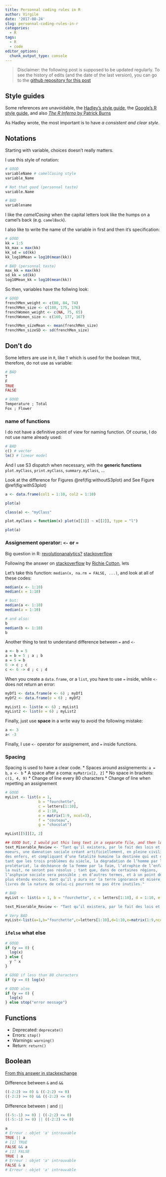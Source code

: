 ```yaml
---
title: Personnal coding rules in R
author: Virgile
date: '2017-08-24'
slug: personnal-coding-rules-in-r
categories:
  - R
tags:
  - R
  - code
editor_options:
  chunk_output_type: console
---
```


> Disclaimer: the following post is supposed to be updated regularly. To see the history of edits (and the date of the last version), you can go to the [github repository for this post](https://github.com/virgile-baudrot/virgile-WS/commits/master/content/post/2017-08-24-personnal-coding-rules-in-r.Rmd)

## Style guides

Some references are unavoidable, the [Hadley's style guide](http://adv-r.had.co.nz/Style.html), the [Google's R style guide](https://google.github.io/styleguide/Rguide.xml), and also [*The R Inferno* by Patrick Burns](http://www.burns-stat.com/pages/Tutor/R_inferno.pdf)

As Hadley wrote, the most important is to have *a consistent and clear style*.

## Notations

Starting with variable, choices doesn't really matters.

I use this style of notation:

```r
# GOOD
variableName # camelCasing style
variable_Name

# Not that good (personnal taste)
variable.Name

# BAD
variablename
```

I like the *camelCasing* when the capital letters look like the humps on a camel's back (e.g. `camelBack`).

I also like to write the name of the variable in first and then it's specification:

```r
# GOOD
kk = 1:5
kk_max = max(kk)
kk_sd = sd(kk)
kk_log10Mean = log10(mean(kk))

# BAD (personnal taste)
max_kk = max(kk)
sd_kk = sd(kk)
log10Mean_kk = log10(mean(kk))
```

So then, variables have the follwing look:

```r
# GOOD
frenchMen_weight <- c(80, 84, 74)
frenchMen_size <- c(180, 175, 176)
frenchWomen_weight <- c(NA, 75, 65)
frenchWomen_size <- c(160, 177, 167)

frenchMen_sizeMean <- mean(frenchMen_size)
frenchMen_sizeSD <- sd(frenchMen_size)
```


## Don't do

Some letters are use in `R`, like `T` which is used for the boolean `TRUE`, therefore, do not use as variable:

```r
# BAD
T
F
TRUE
FALSE

# GOOD
Temperature ; Total
Fox ; Flower
```


### name of functions

I do not have a definitive point of view for naming function. Of course, I do not use name already used:

```r
# BAD
c() # vector
lm() # linear model
```

And I use S3 dispatch when necessary, with the **generic functions** `plot.myClass`, `print.myClass`, `summary.myClass`, ...

Look at the difference for Figures \@ref(fig:withoutS3plot) and See Figure \@ref(fig:withS3plot)

```r
a <- data.frame(col1 = 1:10, col2 = 1:10)

plot(a)
```


```r
class(a) <- "myClass"

plot.myClass = function(x) plot(x[[1]] ~ x[[2]], type = "l")

plot(a)
```


### Assignement operator: `<-` or `=`

Big question in R:
[revolutionanalytics?](http://blog.revolutionanalytics.com/2008/12/use-equals-or-arrow-for-assignment.html)
[stackoverflow](http://stackoverflow.com/questions/1741820/assignment-operators-in-r-and)

Following the answer on [stackoverflow](https://stackoverflow.com/questions/1741820/assignment-operators-in-r-and) by [Richie Cotton](https://stackoverflow.com/users/134830/richie-cotton), lets

Let's take this function: `median(x, na.rm = FALSE, ...)`, and look at all of these codes:

```r
median(x <- 1:10)
median(x = 1:10)

# but:
median(a <- 1:10)
median(a = 1:10)

# and also:
b
median(b <- 1:10)
b
```
Another thing to test to understand difference between `=` and `<-`

```r
a <- b = 5
a = b = 5 ; a ; b
a = 5 = b
6 -> c ; c
c <- 6 -> d ; c ; d
```

When you create a `data.frame`, or a `list`, you have to use `=` inside, while `<-` does not return an error:

```r
myDf1 <- data.frame(e <- 6) ; myDf1
myDf2 <- data.frame(e = 6) ; myDf2

myList1 <- list(e <- 6) ; myList1
myList2 <- list(e = 6) ; myList2
```

Finally, just use **space** in a write way to avoid the following mistake:

```r
a <- 3
a< -3
```

Finally, I use `<-` operator for assignement, and `=` inside functions.

### Spacing

Spacing is used to have a clear code.
* Spaces around assignements: `a = b`, `a <- b`
* A space after a coma: `myMatrix[2, 2]`
* No space in brackets: `c(1, 4, 9)`
* Change of line every 80 characters
* Change of line when repetting an assignement

```r
# GOOD
myList <- list(a = 1,
               b = "fourchette",
               c = letters[1:10],
               d = 1:10,
               e = matrix(1:9, ncol=3),
               f = "couteau",
               g = "chocolat")

myList[[5]][2, 2]

## GOOD but, I would put this long text in a separate file, and then load it
text_Miserable_Review <- "Tant qu’il existera, par le fait des lois et des
moeurs, une damnation sociale créant artificiellement, en pleine civilisation,
des enfers, et compliquant d’une fatalité humaine la destinée qui est divine ;
tant que les trois problèmes du siècle, la dégradation de l’homme par le
prolétariat, la déchéance de la femme par la faim, l’atrophie de l’enfant par
la nuit, ne seront pas résolus ; tant que, dans de certaines régions,
l’asphyxie sociale sera possible ; en d’autres termes, et à un point de vue
plus étendu encore, tant qu’il y aura sur la terre ignorance et misère, des
livres de la nature de celui-ci pourront ne pas être inutiles."

# BAD
myList <- list(a = 1, b = "fourchette", c = letters[1:10], d = 1:10, e = matrix(1:9, ncol=3), f = "couteau", g = "chocolat")

text_Miserable_Review <- "Tant qu’il existera, par le fait des lois et des moeurs, une damnation sociale créant artificiellement, en pleine civilisation, des enfers, et compliquant d’une fatalité humaine la destinée qui est divine ; tant que les trois problèmes du siècle, la dégradation de l’homme par le prolétariat, la déchéance de la femme par la faim, l’atrophie de l’enfant par la nuit, ne seront pas résolus ; tant que, dans de certaines régions, l’asphyxie sociale sera possible ; en d’autres termes, et à un point de vue plus étendu encore, tant qu’il y aura sur la terre ignorance et misère, des livres de la nature de celui-ci pourront ne pas être inutiles."

# Very BAD
myList<-list(a=1,b="fourchette",c=letters[1:10],d=1:10,e=matrix(1:9,ncol=3),f="couteau",g="chocolat")
```

### `ifelse` what else

```r
# GOOD
if (y == 0) {
  log(x)
} else {
  y ^ x
}

# GOOD if less than 80 characters
if (y == 0) log(x)

# GOOD also
if (y == 0) {
  log(x)
} else stop("error message")
```


## Functions

- Deprecated: `deprecate()`
- Errors: `stop()`
- Warnings: `warning()`
- Return: `return()`


## Boolean

[From this answer in stackexchange](http://stackoverflow.com/questions/6558921/r-boolean-operators-and)

Difference between `&` and `&&`

```r
((-2:2) >= 0) & ((-2:2) <= 0)
((-2:2) >= 0) && ((-2:2) <= 0)
```

Difference between `|` and `||`

```r
((-5:-1) >= 0) | ((-2:2) <= 0)
((-5:-1) >= 0) || ((-2:2) <= 0)
```


```r
a
# Erreur : objet 'a' introuvable
TRUE || a
# [1] TRUE
FALSE && a
# [1] FALSE
TRUE | a
# Erreur : objet 'a' introuvable
FALSE & a
# Erreur : objet 'a' introuvable
```
